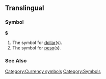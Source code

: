 ==Translingual==
===Symbol===
'''$'''

#The symbol for [[dollar]](s).
#The symbol for [[peso]](s).
===See Also===
{{Template:Currency_symbols}}
[[Category:Currency symbols]]
[[Category:Symbols]]